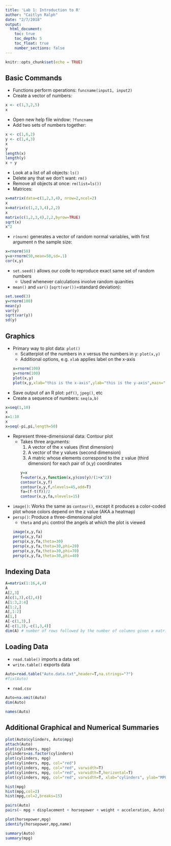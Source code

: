```yaml
---
title: 'Lab 1: Introduction to R'
author: "Caitlyn Ralph"
date: "2/7/2018"
output: 
  html_document:
    toc: true
    toc_depth: 5
    toc_float: true
    number_sections: false
---
```


```r
knitr::opts_chunk$set(echo = TRUE)
```

## Basic Commands

* Functions perform operations: `funcname(input1, input2)`
* Create a vector of numbers:
```r
x <- c(1,3,2,5)
x
```
* Open new help file window: `?funcname`
* Add two sets of numbers together:
```r
x <- c(1,6,2)
y <- c(1,4,3)
x
y
length(x)
length(y)
x + y
```
* Look at a list of all objects: `ls()`
* Delete any that we don't want: `rm()`
* Remove all objects at once: `rm(list=ls())`
* Matrices:
```r
x=matrix(data=c(1,2,3,4), nrow=2,ncol=2)
x
x=matrix(c(1,2,3,4),2,2)
x
matrix(c(1,2,3,4),2,2,byrow=TRUE)
sqrt(x)
x^2
```
* `r(norm)` generates a vector of random normal variables, with first argument n the sample size:
``` r
x=rnorm(50)
y=x+rnorm(50,mean=50,sd=.1)
cor(x,y)
```
* `set.seed()` allows our code to reproduce exact same set of random numbers
  + Used whenever calculations involve random quanities
* `mean()` and `var()` (`sqrt(var())`=standard deviation):
```r
set.seed(3)
y=rnorm(100)
mean(y)
var(y)
sqrt(var(y))
sd(y)
```

## Graphics

* Primary way to plot data: `plot()`
  + Scatterplot of the numbers in x versus the numbers in y: `plot(x,y)`
  + Additional options, e.g. `xlab` applies label on the x-axis
```r
x=rnorm(100)
y=rnorm(100)
plot(x,y)
plot(x,y,xlab="this is the x-axis",ylab="this is the y-axis",main="Plot of X vs Y")
```

* Save output of an R plot: `pdf()`, `jpeg()`, etc
* Create a sequence of numbers: `seq(a,b)`
```r
x=seq(1,10)
x
x=1:10
x
x=seq(-pi,pi,length=50)
```
* Represent three-dimensional data: Contour plot
  + Takes three arguments:
    1. A vector of the x values (first dimension)
    2. A vector of the y values (second dimension)
    3. A matric whose elements correspond to the z value (third dimension) for each pair of (x,y) coordinates
```r
y=x
f=outer(x,y,function(x,y)cos(y)/(1+x^2))
contour(x,y,f)
contour(x,y,f,nlevels=45,add=T)
fa=(f-t(f))/2
contour(x,y,fa,nlevels=15)
```

* `image()`: Works the same as `contour()`, except it produces a color-coded plot whose colors depend on the z value (AKA a heatmap)
* `persp()`: Produce a three-dimensional plot
  + `theta` and `phi` control the angels at which the plot is viewed
```r
image(x,y,fa)
persp(x,y,fa)
persp(x,y,fa,theta=30)
persp(x,y,fa,theta=30,phi=20)
persp(x,y,fa,theta=30,phi=70)
persp(x,y,fa,theta=30,phi=40)
```

## Indexing Data

```r
A=matrix(1:16,4,4)
A
A[2,3]
A[c(1,3),c(2,4)]
A[1:3,2:4]
A[1:2,]
A[,1:2]
A[1,]
A[-c(1,3),]
A[-c(1,3),-c(1,3,4)]
dim(A) # number of rows followed by the number of columns given a matrix
```

## Loading Data

* `read.table()` imports a data set
* `write.table()` exports data
```r
Auto=read.table("Auto.data.txt",header=T,na.strings="?")
#fix(Auto)
```
* `read.csv`
```r
Auto=na.omit(Auto)
dim(Auto)
```
```{r(}
names(Auto)
```

## Additional Graphical and Numerical Summaries

```r
plot(Auto$cylinders, Auto$mpg)
attach(Auto)
plot(cylinders, mpg)
cylinders=as.factor(cylinders)
plot(cylinders, mpg)
plot(cylinders, mpg, col="red")
plot(cylinders, mpg, col="red", varwidth=T)
plot(cylinders, mpg, col="red", varwidth=T,horizontal=T)
plot(cylinders, mpg, col="red", varwidth=T, xlab="cylinders", ylab="MPG")
```
```r
hist(mpg)
hist(mpg,col=2)
hist(mpg,col=2,breaks=15)
```
```r
pairs(Auto)
pairs(~ mpg + displacement + horsepower + weight + acceleration, Auto)
```
```r
plot(horsepower,mpg)
identify(horsepower,mpg,name)
```
```r
summary(Auto)
summary(mpg)
```
